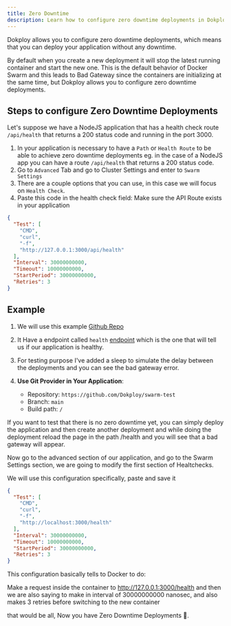 ```yaml
---
title: Zero Downtime
description: Learn how to configure zero downtime deployments in Dokploy.
---
```



Dokploy allows you to configure zero downtime deployments, which means that you can deploy your application without any downtime.

By default when you create a new deployment it will stop the latest running container and start the new one. This is the default behavior of Docker Swarm and this leads to Bad Gateway since
the containers are initializing at the same time,
but Dokploy allows you to configure zero downtime deployments.

## Steps to configure Zero Downtime Deployments

Let's suppose we have a NodeJS application that has a health check route `/api/health` that returns a 200 status code and running in the port 3000.

1. In your application is necessary to have a `Path` or `Health Route` to be able to achieve zero downtime deployments eg. in the case of a NodeJS app you can have a route `/api/health` that returns a 200 status code.
2. Go to `Advanced` Tab and go to Cluster Settings and enter to `Swarm Settings`
3. There are a couple options that you can use, in this case we will focus on `Health Check`.
4. Paste this code in the health check field:
Make sure the API Route exists in your application

```json
{
  "Test": [
    "CMD",
    "curl",
    "-f",
    "http://127.0.0.1:3000/api/health"
  ],
  "Interval": 30000000000,
  "Timeout": 10000000000,
  "StartPeriod": 30000000000,
  "Retries": 3
}
```

## Example

1. We will use this example [Github Repo](https://github.com/Dokploy/swarm-test)
2. It Have a endpoint called `health` [endpoint](https://github.com/Dokploy/swarm-test/blob/main/index.js#L20) which is the one that will tell us if our application is healthy.
3. For testing purpose I've added a sleep to simulate the delay between the deployments and you can see the bad gateway error.


1. **Use Git Provider in Your Application**:
   - Repository: `https://github.com/Dokploy/swarm-test`
   - Branch: `main`
   - Build path: `/`

If you want to test that there is no zero downtime yet, you can simply deploy the application and then create another deployment and while doing the deployment reload the page in the path /health and you will see that a bad gateway will appear.

Now go to the advanced section of our application, and go to the Swarm Settings section, we are going to modify the first section of Healtchecks.

We will use this configuration specifically, paste and save it

```json
{
  "Test": [
    "CMD",
    "curl",
    "-f",
    "http://localhost:3000/health"
  ],
  "Interval": 30000000000,
  "Timeout": 10000000000,
  "StartPeriod": 30000000000,
  "Retries": 3
}
```

This configuration basically tells to Docker to do:

Make a request inside the container to http://127.0.0.1:3000/health and then we are also saying to make in interval of 30000000000 nanosec, and also makes 3 retries before switching to the new container

that would be all, Now you have Zero Downtime Deployments 🎊.
